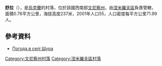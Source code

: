 {{coord|48|46|19|N|28|58|13|E|scale:30000|display=title}}

'''舒拉'''（{{lang-uk|Шура}}），是[[烏克蘭|烏克蘭]]的村落，位於該國西南部[[文尼察州|文尼察州]]，由[[涅米羅夫區|涅米羅夫區]]負責管轄，面積0.76平方公里，海拔高度237米，2001年人口55，人口密度每平方公里71.99人。

==參考資料==
* [http://weather.in.ua/ua/vinnickaja/29201 Погода в селі Шура]

[[Category:文尼察州村落|Category:文尼察州村落]]
[[Category:涅米羅夫區村落|Category:涅米羅夫區村落]]


{{Vinnytsia-geo-stub}}